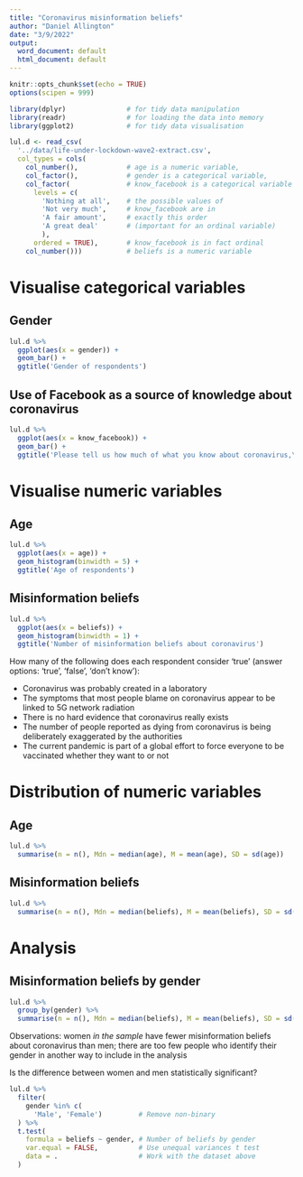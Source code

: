 ```yaml
---
title: "Coronavirus misinformation beliefs"
author: "Daniel Allington"
date: "3/9/2022"
output:
  word_document: default
  html_document: default
---
```


```r
knitr::opts_chunk$set(echo = TRUE)
options(scipen = 999)

library(dplyr)               # for tidy data manipulation
library(readr)               # for loading the data into memory
library(ggplot2)             # for tidy data visualisation

lul.d <- read_csv(
  '../data/life-under-lockdown-wave2-extract.csv',
  col_types = cols(
    col_number(),            # age is a numeric variable,
    col_factor(),            # gender is a categorical variable,
    col_factor(              # know_facebook is a categorical variable
      levels = c(            
        'Nothing at all',    # the possible values of 
        'Not very much',     # know_facebook are in 
        'A fair amount',     # exactly this order
        'A great deal'       # (important for an ordinal variable)
        ), 
      ordered = TRUE),       # know_facebook is in fact ordinal
    col_number()))           # beliefs is a numeric variable

```

# Visualise categorical variables
## Gender
```r
lul.d %>%
  ggplot(aes(x = gender)) +
  geom_bar() +
  ggtitle('Gender of respondents')
```

## Use of Facebook as a source of knowledge about coronavirus
```r
lul.d %>%
  ggplot(aes(x = know_facebook)) +
  geom_bar() +
  ggtitle('Please tell us how much of what you know about coronavirus,\nif anything, comes from Facebook')
```

# Visualise numeric variables
## Age
```r
lul.d %>%
  ggplot(aes(x = age)) +
  geom_histogram(binwidth = 5) +
  ggtitle('Age of respondents')
```

## Misinformation beliefs
```r
lul.d %>%
  ggplot(aes(x = beliefs)) +
  geom_histogram(binwidth = 1) +
  ggtitle('Number of misinformation beliefs about coronavirus')
```

How many of the following does each respondent consider 'true' (answer options: 'true', 'false', 'don't know'):

* Coronavirus was probably created in a laboratory					
* The symptoms that most people blame on coronavirus appear to be linked to 5G network radiation	
* There is no hard evidence that coronavirus really exists				
* The number of people reported as dying from coronavirus is being deliberately exaggerated by the authorities
* The current pandemic is part of a global effort to force everyone to be vaccinated whether they want to or not

# Distribution of numeric variables
## Age
```r
lul.d %>%
  summarise(n = n(), Mdn = median(age), M = mean(age), SD = sd(age))
```

## Misinformation beliefs
```r
lul.d %>%
  summarise(n = n(), Mdn = median(beliefs), M = mean(beliefs), SD = sd(beliefs))
```

# Analysis
## Misinformation beliefs by gender
```r
lul.d %>%
  group_by(gender) %>%
  summarise(n = n(), Mdn = median(beliefs), M = mean(beliefs), SD = sd(beliefs))
```

Observations: women _in the sample_ have fewer misinformation beliefs about coronavirus than men; there are too few people who identify their gender in another way to include in the analysis

Is the difference between women and men statistically significant?

```r
lul.d %>%
  filter(
    gender %in% c(
      'Male', 'Female')         # Remove non-binary
  ) %>%
  t.test(
    formula = beliefs ~ gender, # Number of beliefs by gender 
    var.equal = FALSE,          # Use unequal variances t test
    data = .                    # Work with the dataset above
  )
```


